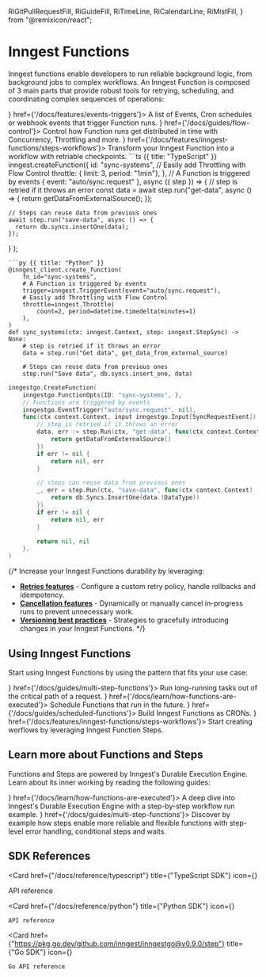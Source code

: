   RiGitPullRequestFill,
  RiGuideFill,
  RiTimeLine,
  RiCalendarLine,
  RiMistFill,
} from "@remixicon/react";

# Inngest Functions

Inngest functions enable developers to run reliable background logic, from background jobs to complex workflows.
An Inngest Function is composed of 3 main parts that provide robust tools for retrying, scheduling, and coordinating complex sequences of operations:

<CardGroup cols={3}>
  <Card title="Triggers" icon={<EventIcon className="text-basis h-4 w-4"/>} href={'/docs/features/events-triggers'}>
    A list of Events, Cron schedules or webhook events that trigger Function runs.
  </Card>
  <Card title="Flow Control" icon={<RiGitPullRequestFill className="rotate-90 text-basis h-4 w-4" />} href={'/docs/guides/flow-control'}>
    Control how Function runs get distributed in time with Concurrency, Throttling and more.
  </Card>
  <Card title="Steps" icon={<RiGuideFill className="text-basis h-4 w-4"/>} href={'/docs/features/inngest-functions/steps-workflows'}>
    Transform your Inngest Function into a workflow with retriable checkpoints.
  </Card>
</CardGroup>

<CodeGroup>
```ts {{ title: "TypeScript" }}
inngest.createFunction({
    id: "sync-systems",
    // Easily add Throttling with Flow Control
    throttle: { limit: 3, period: "1min"},
  },
  // A Function is triggered by events
  { event: "auto/sync.request" },
  async ({ step }) => {
    // step is retried if it throws an error
    const data = await step.run("get-data", async () => {
      return getDataFromExternalSource();
    });

    // Steps can reuse data from previous ones
    await step.run("save-data", async () => {
      return db.syncs.insertOne(data);
    });
  }
);
```
```py {{ title: "Python" }}
@inngest_client.create_function(
    fn_id="sync-systems",
    # A Function is triggered by events
    trigger=inngest.TriggerEvent(event="auto/sync.request"),
    # Easily add Throttling with Flow Control
    throttle=inngest.Throttle(
        count=2, period=datetime.timedelta(minutes=1)
    ),
)
def sync_systems(ctx: inngest.Context, step: inngest.StepSync) -> None:
    # step is retried if it throws an error
    data = step.run("Get data", get_data_from_external_source)

    # Steps can reuse data from previous ones
    step.run("Save data", db.syncs.insert_one, data)
```
```go {{ title: "Go" }}
inngestgo.CreateFunction(
	inngestgo.FunctionOpts{ID: "sync-systems", },
	// Functions are triggered by events
	inngestgo.EventTrigger("auto/sync.request", nil),
	func(ctx context.Context, input inngestgo.Input[SyncRequestEvent]) (any, error) {
		// step is retried if it throws an error
		data, err := step.Run(ctx, "get-data", func(ctx context.Context) (any, error) {
			return getDataFromExternalSource()
		})
		if err != nil {
			return nil, err
		}

		// steps can reuse data from previous ones
		_, err = step.Run(ctx, "save-data", func(ctx context.Context) (any, error) {
			return db.Syncs.InsertOne(data.(DataType))
		})
		if err != nil {
			return nil, err
		}

		return nil, nil
	},
)
```
</CodeGroup>


{/* 
Increase your Inngest Functions durability by leveraging:

- **[Retries features](/docs/guides/error-handling)** - Configure a custom retry policy, handle rollbacks and idempotency.
- **[Cancellation features](/docs/features/inngest-functions/cancellation)** - Dynamically or manually cancel in-progress runs to prevent unnecessary work.
- **[Versioning best practices](/docs/learn/versioning)** - Strategies to gracefully introducing changes in your Inngest Functions.
 */}

## Using Inngest Functions

Start using Inngest Functions by using the pattern that fits your use case:

<CardGroup cols={2}>
  <Card title="Background jobs" icon={<RiGuideFill className="text-basis h-4 w-4"/>} href={'/docs/guides/multi-step-functions'}>
    Run long-running tasks  out of the critical path of a request.
  </Card>
  <Card title="Delayed Functions" icon={<RiCalendarLine className="text-basis h-4 w-4"/>} href={'/docs/learn/how-functions-are-executed'}>
    Schedule Functions that run in the future.
  </Card>
  <Card title="Cron Functions" icon={<RiTimeLine className="text-basis h-4 w-4"/>} href={'/docs/guides/scheduled-functions'}>
    Build Inngest Functions as CRONs.
  </Card>
  <Card title="Workflows" icon={<RiMistFill className="text-basis h-4 w-4"/>} href={'/docs/features/inngest-functions/steps-workflows'}>
    Start creating worflows by leveraging Inngest Function Steps.
  </Card>
</CardGroup>


## Learn more about Functions and Steps

Functions and Steps are powered by Inngest's Durable Execution Engine. Learn about its inner working by reading the following guides:

<CardGroup cols={1}>
  <Card title="How Functions are executed" icon={<RiMistFill className="text-basis h-4 w-4"/>} href={'/docs/learn/how-functions-are-executed'}>
    A deep dive into Inngest's Durable Execution Engine with a step-by-step workflow run example.
  </Card>
  <Card title="Thinking in Steps" icon={<RiGuideFill className="text-basis h-4 w-4"/>} href={'/docs/guides/multi-step-functions'}>
    Discover by example how steps enable more reliable and flexible functions with step-level error handling, conditional steps and waits.
  </Card>
</CardGroup>


## SDK References


<CardGroup cols={3}>

  <Card 
    href={"/docs/reference/typescript"}
    title={"TypeScript SDK"}
    icon={<TypeScriptIcon className="text-basis"/>}
  >
  API reference
  </Card>

  <Card 
    href={"/docs/reference/python"}
    title={"Python SDK"}
    icon={<PythonIcon className="text-basis"/>}
  >
    API reference
  </Card>


  <Card 
    href={"https://pkg.go.dev/github.com/inngest/inngestgo@v0.9.0/step"}
    title={"Go SDK"}
    icon={<GoIcon className="text-basis"/>}
  >
    Go API reference
  </Card>

</CardGroup>
